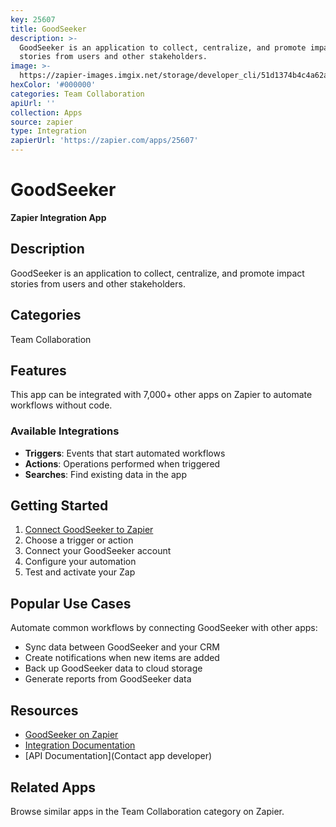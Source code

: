 ```yaml
---
key: 25607
title: GoodSeeker
description: >-
  GoodSeeker is an application to collect, centralize, and promote impact
  stories from users and other stakeholders.
image: >-
  https://zapier-images.imgix.net/storage/developer_cli/51d1374b4c4a62ad31d8a92dbe146475.png?auto=format%2Ccompress&ixlib=python-3.0.0&q=50
hexColor: '#000000'
categories: Team Collaboration
apiUrl: ''
collection: Apps
source: zapier
type: Integration
zapierUrl: 'https://zapier.com/apps/25607'
---
```

# GoodSeeker

**Zapier Integration App**

## Description

GoodSeeker is an application to collect, centralize, and promote impact stories from users and other stakeholders.

## Categories

Team Collaboration

## Features

This app can be integrated with 7,000+ other apps on Zapier to automate workflows without code.

### Available Integrations

- **Triggers**: Events that start automated workflows
- **Actions**: Operations performed when triggered
- **Searches**: Find existing data in the app

## Getting Started

1. [Connect GoodSeeker to Zapier](https://zapier.com/apps/25607)
2. Choose a trigger or action
3. Connect your GoodSeeker account
4. Configure your automation
5. Test and activate your Zap

## Popular Use Cases

Automate common workflows by connecting GoodSeeker with other apps:

- Sync data between GoodSeeker and your CRM
- Create notifications when new items are added
- Back up GoodSeeker data to cloud storage
- Generate reports from GoodSeeker data

## Resources

- [GoodSeeker on Zapier](https://zapier.com/apps/25607)
- [Integration Documentation](https://zapier.com/apps/25607/integrations)
- [API Documentation](Contact app developer)

## Related Apps

Browse similar apps in the Team Collaboration category on Zapier.
